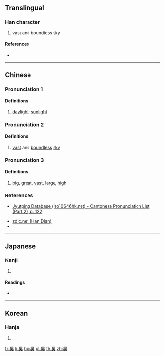 ==Translingual==

===Han character===
{{Han char|rn=72|rad=日|as=03|sn=7|four=60430|canj=AK|ids=⿱日大}}

# vast and boundless sky

====References====
* {{Han ref|kx=0490.070|dkj=13753|dj=0851.080|hdz=21487.050|uh=65F2|ud=26098|bh=CAFB|bd=51963}}

----

==Chinese==
{{zh-forms}}

===Pronunciation 1===
{{zh-pron
|m=tái
|c=toi4
|mc=
|oc=
|ma=y
|cat=n
}}

====Definitions====
{{zh-hanzi}}

# {{lb|zh|obsolete}} [[daylight]]; [[sunlight]]

===Pronunciation 2===
{{zh-pron
|m=hào
}}

====Definitions====
{{zh-hanzi}}

# [[vast]] and [[boundless]] [[sky]]
===Pronunciation 3===
{{zh-pron
|m=yǐng
|c=
|cat=a
}}
<!-- Unihan is probably wrong. yǐng comes from the Kangxi Dictionary -->

====Definitions====
{{zh-hanzi}}

# {{lb|zh|obsolete}} [[big]], [[great]], [[vast]], [[large]], [[high]]

===References===
* {{q|Cantonese}} [http://www.iso10646hk.net/jp/document/download.jsp Jyutping Database (iso10646hk.net) - Cantonese Pronunciation List (Part 2), p. 122]
* [http://www.zdic.net/z/1b/js/65F2.htm zdic.net (Han Dian)]
* {{R:twedu|C04785}}

----

==Japanese==

===Kanji===
{{ja-kanji|grade=|rs=日03}}

# {{defn|lang=ja|sort=日03}}

====Readings====
* {{ja-readings|on=[[たい]] (tai), [[だい]] (dai), [[えい]] (ei)|kun=[[ひかげ]] (hikage), [[おおきい]] (ookii)}}

----

==Korean==

===Hanja===
{{ko-hanja|hangeul=대|eumhun=|rv=dae|mr=tae|y=tay}}

# {{defn|lang=ko|sort=日03}}

[[fr:旲]]
[[li:旲]]
[[hu:旲]]
[[pl:旲]]
[[th:旲]]
[[zh:旲]]